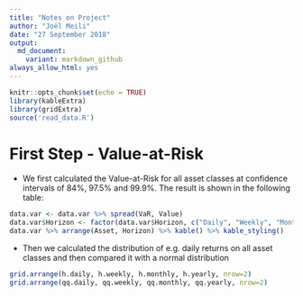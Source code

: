 ```yaml
---
title: "Notes on Project"
author: "Joël Meili"
date: "27 September 2018"
output:
  md_document:
    variant: markdown_github
always_allow_html: yes
---
```


```r
knitr::opts_chunk$set(echo = TRUE)
library(kableExtra)
library(gridExtra)
source('read_data.R')
```

# First Step - Value-at-Risk
- We first calculated the Value-at-Risk for all asset classes at confidence intervals of 84%, 97.5% and 99.9%. The result is shown in the following table:

```r
data.var <- data.var %>% spread(VaR, Value)
data.var$Horizon <- factor(data.var$Horizon, c("Daily", "Weekly", "Monthly", "Yearly"))
data.var %>% arrange(Asset, Horizon) %>% kable() %>% kable_styling()
```

- Then we calculated the distribution of e.g. daily returns on all asset classes and then compared it with a normal distribution

```r
grid.arrange(h.daily, h.weekly, h.monthly, h.yearly, nrow=2)
grid.arrange(qq.daily, qq.weekly, qq.monthly, qq.yearly, nrow=2)

```





